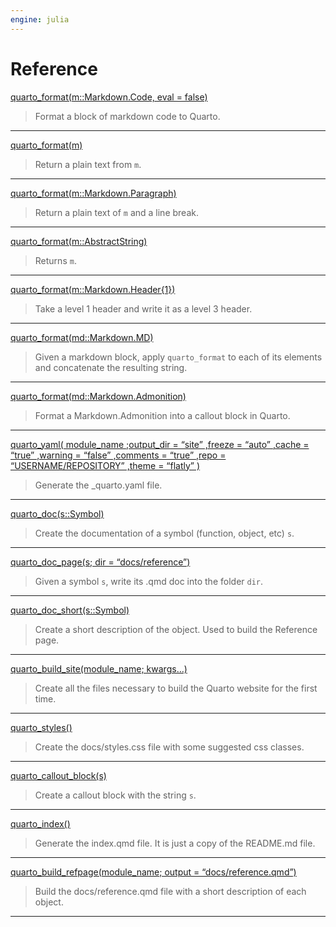 ```yaml
---
engine: julia
---
```


# Reference
  

[quarto_format(m::Markdown.Code, eval = false)](reference/quarto_format.qmd)

> Format a block of markdown code to Quarto.
 


---

          
[quarto_format(m)](reference/quarto_format.qmd)

> Return a plain text from `m`.
 


---

          
[quarto_format(m::Markdown.Paragraph)](reference/quarto_format.qmd)

> Return a plain text of `m` and a line break.
 


---

          
[quarto_format(m::AbstractString)](reference/quarto_format.qmd)

> Returns `m`.
 


---

          
[quarto_format(m::Markdown.Header{1})](reference/quarto_format.qmd)

> Take a level 1 header and write it as a level 3 header.
 


---

          
[quarto_format(md::Markdown.MD)](reference/quarto_format.qmd)

> Given a markdown block, apply `quarto_format` to each of its elements and concatenate the resulting string.
 


---

          
[quarto_format(md::Markdown.Admonition)](reference/quarto_format.qmd)

> Format a Markdown.Admonition into a callout block in Quarto.
 


---

          
[quarto_yaml(
  module_name
  ;output_dir = "site"
  ,freeze = "auto"
  ,cache = "true"
  ,warning = "false"
  ,comments = "true"
  ,repo = "USERNAME/REPOSITORY"
  ,theme = "flatly"
  )](reference/quarto_yaml.qmd)

> Generate the _quarto.yaml file.
 


---

          
[quarto_doc(s::Symbol)](reference/quarto_doc.qmd)

> Create the documentation of a symbol (function, object, etc) `s`.
 


---

          
[quarto_doc_page(s; dir = "docs/reference")](reference/quarto_doc_page.qmd)

> Given a symbol `s`, write its .qmd doc into the folder `dir`.
 


---

          
[quarto_doc_short(s::Symbol)](reference/quarto_doc_short.qmd)

> Create a short description of the object. Used to build the Reference page.
 


---

          
[quarto_build_site(module_name; kwargs...)](reference/quarto_build_site.qmd)

> Create all the files necessary to build the Quarto  website for the first time.
 


---

          
[quarto_styles()](reference/quarto_styles.qmd)

> Create the docs/styles.css file with some suggested css classes.
 


---

          
[quarto_callout_block(s)](reference/quarto_callout_block.qmd)

> Create a callout block with the string `s`.
 


---

          
[quarto_index()](reference/quarto_index.qmd)

> Generate the index.qmd file. It is just a copy of the README.md file.
 


---

          
[quarto_build_refpage(module_name; output = "docs/reference.qmd")](reference/quarto_build_refpage.qmd)

> Build the docs/reference.qmd file with a short description of each object.
 


---

          
